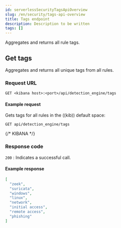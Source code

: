 ```yaml
---
id: serverlessSecurityTagsApiOverview
slug: /en/security/tags-api-overview
title: Tags endpoint
description: Description to be written
tags: []
---
```


<div id="tags-api-overview"></div>

Aggregates and returns all rule tags.

## Get tags

Aggregates and returns all unique tags from all rules.

### Request URL

`GET <kibana host>:<port>/api/detection_engine/tags`

#### Example request

Gets tags for all rules in the ((kib)) default space:

```console
GET api/detection_engine/tags
```
{/* KIBANA */}

### Response code

`200` 
    : Indicates a successful call.

#### Example response

```json
[
  "zeek",
  "suricata",
  "windows",
  "linux",
  "network",
  "initial access",
  "remote access",
  "phishing"
]
```
